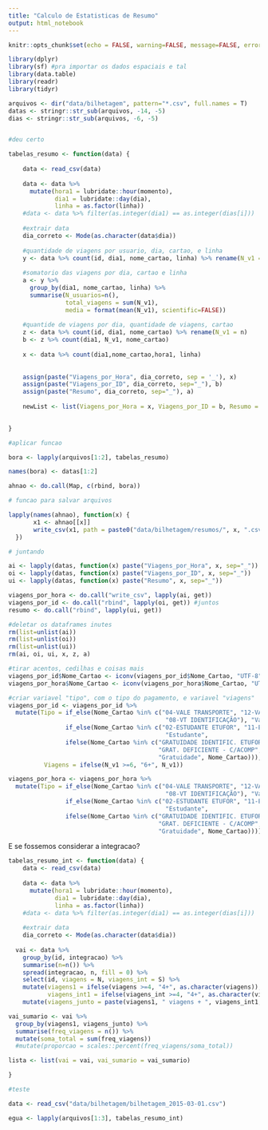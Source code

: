 ```yaml
---
title: "Calculo de Estatisticas de Resumo"
output: html_notebook
---
```


```r
knitr::opts_chunk$set(echo = FALSE, warning=FALSE, message=FALSE, error=FALSE)

library(dplyr)
library(sf) #pra importar os dados espaciais e tal
library(data.table)
library(readr)
library(tidyr)
```

```r
arquivos <- dir("data/bilhetagem", pattern="*.csv", full.names = T)
datas <- stringr::str_sub(arquivos, -14, -5)
dias <- stringr::str_sub(arquivos, -6, -5)


#deu certo

tabelas_resumo <- function(data) {
    
    data <- read_csv(data)
    
    data <- data %>%
      mutate(hora1 = lubridate::hour(momento),
             dia1 = lubridate::day(dia),
             linha = as.factor(linha))
    #data <- data %>% filter(as.integer(dia1) == as.integer(dias[i]))
    
    #extrair data
    dia_correto <- Mode(as.character(data$dia))
    
    #quantidade de viagens por usuario, dia, cartao, e linha
    y <- data %>% count(id, dia1, nome_cartao, linha) %>% rename(N_v1 = n)
    
    #somatorio das viagens por dia, cartao e linha
    a <- y %>% 
      group_by(dia1, nome_cartao, linha) %>% 
      summarise(N_usuarios=n(), 
                total_viagens = sum(N_v1), 
                media = format(mean(N_v1), scientific=FALSE))
    
    #quantide de viagens por dia, quantidade de viagens, cartao
    z <- data %>% count(id, dia1, nome_cartao) %>% rename(N_v1 = n)
    b <- z %>% count(dia1, N_v1, nome_cartao)
    
    x <- data %>% count(dia1,nome_cartao,hora1, linha)
    
    
    assign(paste("Viagens_por_Hora", dia_correto, sep = '_'), x)
    assign(paste("Viagens_por_ID", dia_correto, sep="_"), b)
    assign(paste("Resumo", dia_correto, sep="_"), a)
    
    newList <- list(Viagens_por_Hora = x, Viagens_por_ID = b, Resumo = a)

    
}

#aplicar funcao

bora <- lapply(arquivos[1:2], tabelas_resumo)

names(bora) <- datas[1:2]

ahnao <- do.call(Map, c(rbind, bora))

# funcao para salvar arquivos

lapply(names(ahnao), function(x) {
       x1 <- ahnao[[x]]
       write_csv(x1, path = paste0("data/bilhetagem/resumos/", x, ".csv"))
  })

# juntando

ai <- lapply(datas, function(x) paste("Viagens_por_Hora", x, sep="_"))
oi <- lapply(datas, function(x) paste("Viagens_por_ID", x, sep="_"))
ui <- lapply(datas, function(x) paste("Resumo", x, sep="_"))

viagens_por_hora <- do.call("write_csv", lapply(ai, get))
viagens_por_id <- do.call("rbind", lapply(oi, get)) #juntos
resumo <- do.call("rbind", lapply(ui, get))

#deletar os dataframes inutes
rm(list=unlist(ai))
rm(list=unlist(oi))
rm(list=unlist(ui))
rm(ai, oi, ui, x, z, a)

#tirar acentos, cedilhas e coisas mais
viagens_por_id$Nome_Cartao <- iconv(viagens_por_id$Nome_Cartao, "UTF-8", "WINDOWS-1252")
viagens_por_hora$Nome_Cartao <- iconv(viagens_por_hora$Nome_Cartao, "UTF-8", "WINDOWS-1252")

#criar variavel "tipo", com o tipo do pagamento, e variavel "viagens"
viagens_por_id <- viagens_por_id %>% 
  mutate(Tipo = if_else(Nome_Cartao %in% c("04-VALE TRANSPORTE", "12-VALE-TRANPORTE AVULSO", 
                                            "08-VT IDENTIFICAÇÃO"), "Vale Transporte",
                if_else(Nome_Cartao %in% c("02-ESTUDANTE ETUFOR", "11-ESTUDANTE COM DEBITO"), 
                                            "Estudante",
                ifelse(Nome_Cartao %in% c("GRATUIDADE IDENTIFIC. ETUFOR", "03-GRATUIDADE IDOSO",
                                          "GRAT. DEFICIENTE - C/ACOMP", "GRAT. DEFICIENTE - S/ACOMP"),
                                          "Gratuidade", Nome_Cartao))),
          Viagens = ifelse(N_v1 >=6, "6+", N_v1))

viagens_por_hora <- viagens_por_hora %>% 
  mutate(Tipo = if_else(Nome_Cartao %in% c("04-VALE TRANSPORTE", "12-VALE-TRANPORTE AVULSO", 
                                            "08-VT IDENTIFICAÇÃO"), "Vale Transporte",
                if_else(Nome_Cartao %in% c("02-ESTUDANTE ETUFOR", "11-ESTUDANTE COM DEBITO"), 
                                            "Estudante",
                ifelse(Nome_Cartao %in% c("GRATUIDADE IDENTIFIC. ETUFOR", "03-GRATUIDADE IDOSO",
                                          "GRAT. DEFICIENTE - C/ACOMP", "GRAT. DEFICIENTE - S/ACOMP"),
                                          "Gratuidade", Nome_Cartao))))

```

E se fossemos considerar a integracao?

```r

tabelas_resumo_int <- function(data) {
    data <- read_csv(data)
    
    data <- data %>%
      mutate(hora1 = lubridate::hour(momento),
             dia1 = lubridate::day(dia),
             linha = as.factor(linha))
    #data <- data %>% filter(as.integer(dia1) == as.integer(dias[i]))
    
    #extrair data
    dia_correto <- Mode(as.character(data$dia))
    
  vai <- data %>%
    group_by(id, integracao) %>%
    summarise(n=n()) %>%
    spread(integracao, n, fill = 0) %>%
    select(id, viagens = N, viagens_int = S) %>%
    mutate(viagens1 = ifelse(viagens >=4, "4+", as.character(viagens)),
           viagens_int1 = ifelse(viagens_int >=4, "4+", as.character(viagens_int))) %>%
    mutate(viagens_junto = paste(viagens1, " viagens + ", viagens_int1,  " integracoes", sep=""))

vai_sumario <- vai %>%
  group_by(viagens1, viagens_junto) %>%
  summarise(freq_viagens = n()) %>%
  mutate(soma_total = sum(freq_viagens))
  #mutate(proporcao = scales::percent(freq_viagens/soma_total))

lista <- list(vai = vai, vai_sumario = vai_sumario)

}

#teste 

data <- read_csv("data/bilhetagem/bilhetagem_2015-03-01.csv")

egua <- lapply(arquivos[1:3], tabelas_resumo_int)

```

